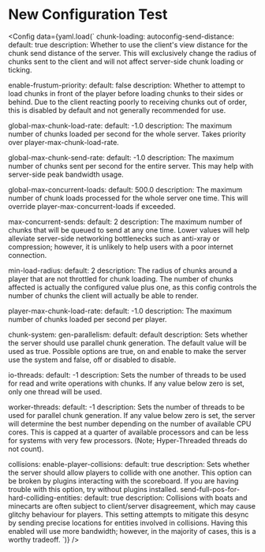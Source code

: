 # New Configuration Test


<Config
    data={yaml.load(`
chunk-loading:
  autoconfig-send-distance:
    default: true
    description: Whether to use the client's view distance for the chunk send distance of the server. This will exclusively change the radius of chunks sent to the client and will not affect server-side chunk loading or ticking.

  enable-frustum-priority:
    default: false
    description: Whether to attempt to load chunks in front of the player before loading chunks to their sides or behind. Due to the client reacting poorly to receiving chunks out of order, this is disabled by default and not generally recommended for use.

  global-max-chunk-load-rate:
    default: -1.0
    description: The maximum number of chunks loaded per second for the whole server. Takes priority over player-max-chunk-load-rate.

  global-max-chunk-send-rate:
    default: -1.0
    description: The maximum number of chunks sent per second for the entire server. This may help with server-side peak bandwidth usage.

  global-max-concurrent-loads:
    default: 500.0
    description: The maximum number of chunk loads processed for the whole server one time. This will override player-max-concurrent-loads if exceeded.

  max-concurrent-sends:
    default: 2
    description: The maximum number of chunks that will be queued to send at any one time. Lower values will help alleviate server-side networking bottlenecks such as anti-xray or compression; however, it is unlikely to help users with a poor internet connection.

  min-load-radius:
    default: 2
    description: The radius of chunks around a player that are not throttled for chunk loading. The number of chunks affected is actually the configured value plus one, as this config controls the number of chunks the client will actually be able to render.

  player-max-chunk-load-rate:
    default: -1.0
    description: The maximum number of chunks loaded per second per player.

chunk-system:
  gen-parallelism:
    default: default
    description: Sets whether the server should use parallel chunk generation. The default value will be used as true. Possible options are true, on and enable to make the server use the system and false, off or disabled to disable.

  io-threads:
    default: -1
    description: Sets the number of threads to be used for read and write operations with chunks. If any value below zero is set, only one thread will be used.

  worker-threads:
    default: -1
    description: Sets the number of threads to be used for parallel chunk generation. If any value below zero is set, the server will determine the best number depending on the number of available CPU cores. This is capped at a quarter of available processors and can be less for systems with very few processors. (Note; Hyper-Threaded threads do not count).

collisions:
  enable-player-collisions:
    default: true
    description: Sets whether the server should allow players to collide with one another. This option can be broken by plugins interacting with the scoreboard. If you are having trouble with this option, try without plugins installed.
  send-full-pos-for-hard-colliding-entities:
    default: true
    description: Collisions with boats and minecarts are often subject to client/server disagreement, which may cause glitchy behaviour for players. This setting attempts to mitigate this desync by sending precise locations for entities involved in collisions. Having this enabled will use more bandwidth; however, in the majority of cases, this is a worthy tradeoff.
    `)}
/>

